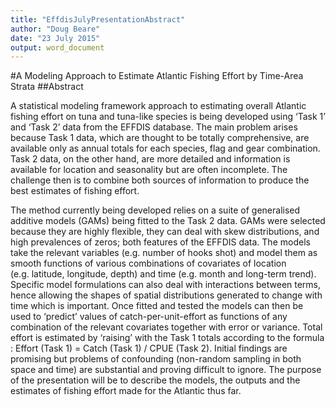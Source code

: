 ```yaml
---
title: "EffdisJulyPresentationAbstract"
author: "Doug Beare"
date: "23 July 2015"
output: word_document
---
```


#A Modeling Approach to Estimate Atlantic Fishing Effort by Time-Area Strata
##Abstract

A statistical modeling framework approach to estimating overall Atlantic fishing effort on tuna and tuna-like species is being developed using 'Task 1' and 'Task 2' data from the EFFDIS database. The main problem arises because Task 1 data, which are thought to be totally comprehensive, are available only as annual totals for each species, flag and gear combination.  Task 2 data, on the other hand, are more detailed and information is available for location and seasonality but are often incomplete.  The challenge then is to combine both sources of information to produce the best estimates of fishing effort. 

The method currently being developed relies on a suite of generalised additive models (GAMs) being fitted to the Task 2 data.  GAMs were selected because they are highly flexible, they can deal with skew distributions, and high prevalences of zeros; both features of the EFFDIS data.  The models take the relevant variables (e.g. number of hooks shot) and model them as smooth functions of various combinations of covariates of location (e.g. latitude, longitude, depth) and time (e.g. month and long-term trend). Specific model formulations can also deal with interactions between terms, hence allowing the shapes of spatial distributions generated to change with time which is important.  Once fitted and tested the models can then be used to 'predict' values of catch-per-unit-effort as functions of any combination of the relevant covariates together with error or variance.  Total effort is estimated by 'raising' with the Task 1 totals according to the formula : Effort (Task 1) = Catch (Task 1) / CPUE (Task 2). Initial findings are promising but problems of confounding (non-random sampling in both space and time) are substantial and proving difficult to ignore. The purpose of the presentation will be to describe the models, the outputs and the estimates of fishing effort made for the Atlantic thus far.

